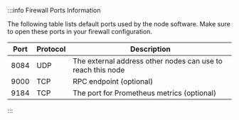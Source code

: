 :::info Firewall Ports Information

The following table lists default ports used by the node software. Make sure to open these ports in your firewall configuration.

| Port | Protocol | Description                                                 |
|------|----------|-------------------------------------------------------------|
| 8084 | UDP      | The external address other nodes can use to reach this node |
| 9000 | TCP      | RPC endpoint (optional)                                     |
| 9184 | TCP      | The port for Prometheus metrics (optional)                  |

:::
